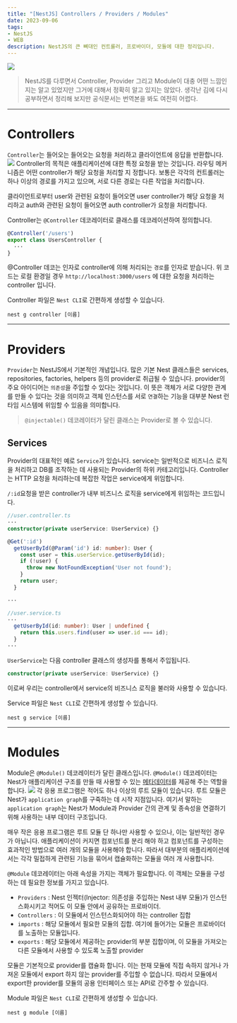 ```yaml
---
title: "[NestJS] Controllers / Providers / Modules"
date: 2023-09-06
tags:
- NestJS
- WEB
description: NestJS의 큰 뼈대인 컨트롤러, 프로바이더, 모듈에 대한 정리입니다.
---
```


![](/images/thumbnails/nestjs.png)

> NestJS를 다루면서 Controller, Provider 그리고 Module이 대충 어떤 느낌인지는 알고 있었지만 
그거에 대해서 정확히 알고 있지는 않았다. 생각난 김에 다시 공부하면서 정리해 보지만
공식문서는 번역본을 봐도 여전히 어렵다.
***
# Controllers

`Controller`는 들어오는 들어오는 요청을 처리하고 클라이언트에 응답을 반환합니다.
![](https://docs.nestjs.com/assets/Controllers_1.png)
Controller의 목적은 애플리케이션에 대한 특정 요청을 받는 것입니다. 라우팅 메커니즘은 어떤 controller가
해당 요청을 처리할 지 정합니다. 보통은 각각의 컨트롤러는 하나 이상의 경로를 가지고 있으며, 서로 다른 경로는
다른 작업을 처리합니다.

클라이언트로부터 user와 관련된 요청이 들어오면 user controller가 해당 요청을 처리하고
auth와 관련된 요청이 들어오면 auth controller가 요청을 처리합니다.

Controller는 `@Controller` 데코레이터로 클래스를 데코레이션하여 정의합니다.
```ts
@Controller('/users')
export class UsersController {
  ···
}
```

@Controller 데코는 인자로 controller에 의해 처리되는 `경로`를 인자로 받습니다.
위 코드는 로컬 환경일 경우 `http://localhost:3000/users` 에 대한 요청을 처리하는 controller 입니다.

Controller 파일은 `Nest CLI`로 간편하게 생성할 수 있습니다.
```
nest g controller [이름]
```
***
# Providers
`Provider`는 NestJS에서 기본적인 개념입니다. 많은 기본 Nest 클래스들은 services, repositories, factories, helpers
등의 provider로 취급될 수 있습니다. provider의 주요 아이디어는 `의존성`을 주입할 수 있다는 것입니다.
이 뜻은 객체가 서로 다양한 관계를 만들 수 있다는 것을 의미하고 객체 인스턴스를 서로 `연결`하는 기능을 대부분 Nest 런타임 시스템에
위임할 수 있음을 의미합니다.

> `@injectable()` 데코레이터가 달린 클래스는 Provider로 볼 수 있습니다.

## Services
Provider의 대표적인 예로 `Service`가 있습니다. service는 일반적으로 비즈니스 로직을 처리하고 DB를 조작하는 데 
사용되는 Provider의 하위 카테고리입니다. Controller는 HTTP 요청을 처리하는데 복잡한 작업은
service에게 위임합니다.

`/:id`요청을 받은 controller가 내부 비즈니스 로직을 service에게 위임하는 코드입니다.
```ts
//user.controller.ts 
···
constructor(private userService: UserService) {}

@Get(':id')
  getUserById(@Param('id') id: number): User {
    const user = this.userService.getUserById(id);
    if (!user) {
      throw new NotFoundException('User not found');
    }
    return user;
  }

···
```

```ts
//user.service.ts
···
  getUserById(id: number): User | undefined {
    return this.users.find(user => user.id === id);
  }
···
```
`UserService`는 다음 controller 클래스의 생성자를 통해서 주입됩니다.
```ts
constructor(private userService: UserService) {}
```
이로써 우리는 controller에서 service의 비즈니스 로직을 불러와 사용할 수 있습니다.

Service 파일은 `Nest CLI`로 간편하게 생성할 수 있습니다.
```
nest g service [이름]
```
***
# Modules
Module은 `@Module()` 데코레이터가 달린 클래스입니다. `@Module()` 데코레이터는 Nest가 애플리케이션 구조를
만들 때 사용할 수 있는 [메타데이터](https://ko.wikipedia.org/wiki/%EB%A9%94%ED%83%80%EB%8D%B0%EC%9D%B4%ED%84%B0)를 제공해 주는 역할을 합니다.
![](https://docs.nestjs.com/assets/Modules_1.png)
각 응용 프로그램은 적어도 하나 이상의 루트 모듈이 있습니다. 루트 모듈은 Nest가 `application graph`를 구죽하는 데
시작 지점입니다. 여기서 말하는 `application graph`는 Nest가 Module과 Provider 간의 관계 및 종속성을 
연결하기 위해 사용하는 내부 데이터 구조입니다.

매우 작은 응용 프로그램은 루트 모듈 단 하나만 사용할 수 있으나, 이는 일반적인 경우가 아닙니다.
애플리케이션이 커지면 컴포넌트를 분리 해야 하고 컴포넌트를 구성하는 효과적인 방법으로 여러 개의 모듈을
사용해야 합니다. 따라서 대부분의 애플리케이션에서는 각각 밀접하게 관련된 기능을 묶어서 캡슐화하는
모듈을 여러 개 사용합니다.

`@Module` 데코레이터는 아래 속성을 가지는 객체가 필요합니다. 이 객체는 모듈을 구성하는 데 필요한 정보를 가지고 있습니다.
- `Providers` : Nest 인젝터(Injector: 의존성을 주입하는 Nest 내부 모듈)가 인스턴스화시키고 적어도 이 모듈 안에서 공유하는 프로바이더.
- `Controllers` : 이 모듈에서 인스턴스화되어야 하는 controller 집합
- `imports` : 해당 모듈에서 필요한 모듈의 집합. 여기에 들어가는 모듈은 프로바이더를 노출하는 모듈입니다.
- `exports` : 해당 모듈에서 제공하는 provider의 부분 집합이며, 이 모듈을 가져오는 다른 모듈에서
사용할 수 있도록 노출할 provider

모듈은 기본적으로 provider를 캡슐화 합니다. 이는 현재 모듈에 직접 속하지 않거나 가져온 모듈에서 export 하지 않는
provider를 주입할 수 없습니다. 따라서 모듈에서 export한 provider를 모듈의 공용 인터페이스 또는 API로 간주할 수 있습니다.

Module 파일은 `Nest CLI`로 간편하게 생성할 수 있습니다.
```
nest g module [이름]
```